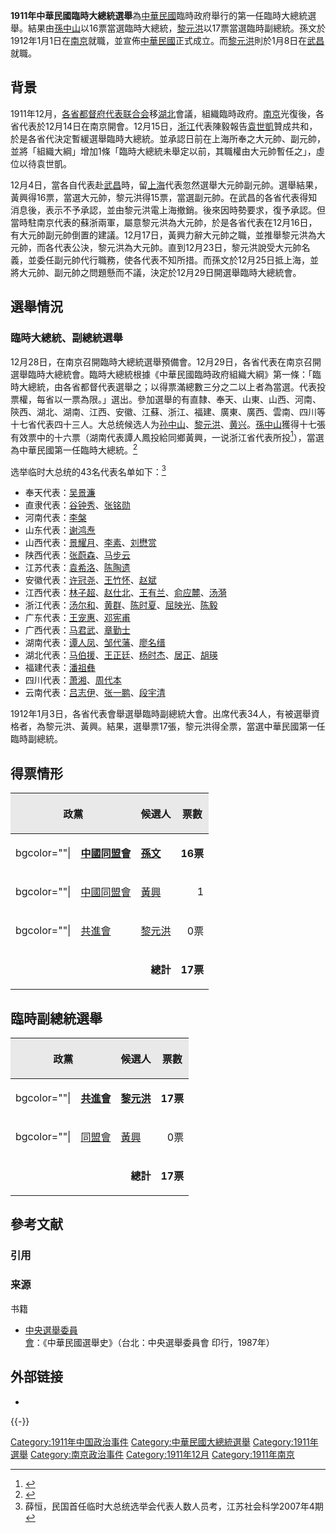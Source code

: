 {{Infobox Election
| election_name = 1911年中華民國臨時大總統選舉
| country = 中華民國
| flag_image = Flag of the Republic of China 1912-1928.svg
|type               = presidential
|ongoing            = no
|party              = no
| previous_election = 
| previous_year = 
| next_election = 1912年中華民國臨時大總統選舉
| next_year = 1912年
| election_date = 1911年12月29日
| image1 =  [[File:Sun_Yat_Sen_1900.png|120px]]
| nominee1 = '''[[孫中山|孫中山]]'''[[File:Vote1.svg|25px]]
| color1 = 000099
| party1 = {{flagicon image|Naval Jack of the Republic of China.svg}} [[同盟會|同盟會]]
| electoral_vote1 = '''16'''
| percentage1 = '''94.11%'''
| image2 = [[File:HWANG_HSING(cropped).jpg|120px]]
| nominee2 = [[黃興|黃興]]
| color2 = 000099
| party2 = {{flagicon image|Naval Jack of the Republic of China.svg}} [[同盟會|同盟會]]
| electoral_vote2 = 1
| percentage2 = 5.88%
| image3 = [[File:Li_Yuan-hong_chopped.png|120px]]
| nominee3 = [[黎元洪|黎元洪]]
| color3 = FF0000
| party3 = {{flagicon image|Chinese-army_Wuhan_flag_(1911-1928)_18_dots.svg}}[[共進會|共進會]]
| electoral_vote3 = 0
| percentage3 = 0%
| title = 臨時大總統
| before_election = 
| before_party = 
| after_election = [[孫中山|孫中山]]
| after_party = 同盟會
}}

'''1911年中華民國臨時大總統選舉'''為[[中華民國|中華民國]]臨時政府舉行的第一任臨時大總統選舉。結果由[[孫中山|孫中山]]以16票當選臨時大總統，[[黎元洪|黎元洪]]以17票當選臨時副總統。孫文於1912年1月1日在[[南京|南京]]就職，並宣佈[[中華民國|中華民國]]正式成立。而[[黎元洪|黎元洪]]則於1月8日在[[武昌|武昌]]就職。

== 背景 ==
{{seealso|各省都督府代表联合会}}
1911年12月，[[各省都督府代表联合会|各省都督府代表联合会]]移[[湖北省|湖北]]會議，組織臨時政府。[[南京|南京]]光復後，各省代表於12月14日在南京開會。12月15日，[[浙江|浙江]]代表陳毅報告[[袁世凱|袁世凱]]贊成共和，於是各省代決定暫緩選舉臨時大總統。並承認日前在上海所奉之大元帥、副元帥，並將「組織大綱」增加1條「臨時大總統未舉定以前，其職權由大元帥暫任之」，虛位以待袁世凱。

12月4日，當各自代表赴[[武昌|武昌]]時，留[[上海|上海]]代表忽然選舉大元帥副元帥。選舉結果，黃興得16票，當選大元帥，黎元洪得15票，當選副元帥。在武昌的各省代表得知消息後，表示不予承認，並由黎元洪電上海撤銷。後來因時勢要求，復予承認。但當時駐南京代表的蘇浙兩軍，屬意黎元洪為大元帥，於是各省代表在12月16日，有大元帥副元帥倒置的建議。12月17日，黃興力辭大元帥之職，並推舉黎元洪為大元帥，而各代表公決，黎元洪為大元帥。直到12月23日，黎元洪說受大元帥名義，並委任副元帥代行職務，使各代表不知所措。而孫文於12月25日抵上海，並將大元帥、副元帥之問題懸而不議，決定於12月29日開選舉臨時大總統會。

== 選舉情況 ==
=== 臨時大總統、副總統選舉 ===
12月28日，在南京召開臨時大總統選舉預備會。12月29日，各省代表在南京召開選舉臨時大總統會。臨時大總統根據《中華民國臨時政府組織大綱》第一條：「臨時大總統，由各省都督代表選舉之；以得票滿總數三分之二以上者為當選。代表投票權，每省以一票為限。」選出。參加選舉的有直隸、奉天、山東、山西、河南、陝西、湖北、湖南、江西、安徽、江蘇、浙江、福建、廣東、廣西、雲南、四川等十七省代表四十三人。大总统候选人为[[孙中山|孙中山]]、[[黎元洪|黎元洪]]、[[黄兴|黄兴]]。[[孫中山|孫中山]]獲得十七張有效票中的十六票（湖南代表譚人鳳投給同鄉黃興，一说浙江省代表所投<ref>{{Cite web |url=https://m.sohu.com/n/503560501/ |title=史事辨正 ┃ 谭人凤在选举总统时投了黄兴一票吗? |accessdate=2020-07-11 |archive-date=2021-01-14 |archive-url=https://web.archive.org/web/20210114083142/https://m.sohu.com/n/503560501/ |dead-url=no }}</ref>），當選為中華民國第一任臨時大總統。<ref name=xhgew>{{Cite web |url=http://www.xhgmw.org/archive-50391.shtml |title=各省都督府代表联合会，辛亥革命网，2010年11月18日 |accessdate=2012年3月16日 |archive-date=2011年7月2日 |archive-url=https://web.archive.org/web/20110702015746/http://www.xhgmw.org/archive-50391.shtml |dead-url=yes }}</ref>

选举临时大总统的43名代表名单如下：<ref name=xh>薛恒，民国首任临时大总统选举会代表人数人员考，江苏社会科学2007年4期</ref>
*奉天代表：[[吴景濂|吴景濂]]
*直隶代表：[[谷钟秀|谷钟秀]]、[[张铭勋|张铭勋]]
*河南代表：[[李槃|李槃]]
*山东代表：[[谢鸿焘|谢鸿焘]]
*山西代表：[[景耀月|景耀月]]、[[李素_(民國)|李素]]、[[刘懋赏|刘懋赏]]
*陕西代表：[[张蔚森|张蔚森]]、[[马步云|马步云]]
*江苏代表：[[袁希洛|袁希洛]]、[[陈陶遗|陈陶遗]]
*安徽代表：[[许冠尧|许冠尧]]、[[王竹怀|王竹怀]]、[[赵斌_(民国初年)|赵斌]]
*江西代表：[[林子超|林子超]]、[[赵仕北|赵仕北]]、[[王有兰|王有兰]]、[[俞应麓|俞应麓]]、[[汤漪|汤漪]]
*浙江代表：[[汤尔和|汤尔和]]、[[黄群|黄群]]、[[陈时夏|陈时夏]]、[[屈映光|屈映光]]、[[陈仪|陈毅]]
*广东代表：[[王宠惠|王宠惠]]、[[邓宪甫|邓宪甫]]
*广西代表：[[马君武|马君武]]、[[章勤士|章勤士]]
*湖南代表：[[谭人凤|谭人凤]]、[[邹代藩|邹代藩]]、[[廖名缙|廖名缙]]
*湖北代表：[[马伯援|马伯援]]、[[王正廷|王正廷]]、[[杨时杰|杨时杰]]、[[居正|居正]]、[[胡瑛|胡瑛]]
*福建代表：[[潘训福|潘祖彝]]
*四川代表：[[萧湘|萧湘]]、[[周代本|周代本]]
*云南代表：[[吕志伊|吕志伊]]、[[张一鹏|张一鹏]]、[[段宇清|段宇清]]

{{wide image|Republic of China presidential election, 1911.jpg|800px|中华民国临时大总统选举会摄影。该照片上共有47个人物。其中包括来自十七个省的43名代表，以及监票员[[刘之洁|刘之洁]]（左侧着军装站立者）等工作人员。<ref name=xh/>前排右6[[汤尔和|汤尔和]]，右9[[王宠惠|王宠惠]]；中排右4[[赵仕北|赵仕北]]，右10[[林森|林森]]；后排右1[[王正廷|王正廷]]，右2[[胡瑛|胡瑛]]，右10[[居正|居正]]，右11[[吴景濂|吴景濂]]。}}

1912年1月3日，各省代表會舉選舉臨時副總統大會。出席代表34人，有被選舉資格者，為黎元洪、黃興。結果，選舉票17張，黎元洪得全票，當選中華民國第一任臨時副總統。

== 得票情形 ==
{| class=wikitable
|-
! style="background-color:#E9E9E9" align=center colspan=2 | 政黨
! style="background-color:#E9E9E9" align=center | 候選人
! style="background-color:#E9E9E9" align=center | 票數
! style="background-color:#E9E9E9" align=center | 百分比
|-
|bgcolor=""|
|align=left| '''{{flagicon image|Naval Jack of the Republic of China.svg}} [[中國同盟會|中國同盟會]]'''
|align=left| '''[[孫文|孫文]]'''
|align=right| '''16票'''
|align=right| '''94.11%'''
|-
|bgcolor=""|
|align=left| {{flagicon image|Naval Jack of the Republic of China.svg}} [[中國同盟會|中國同盟會]]
|align=left| [[黃興|黃興]]
|align=right| 1
|align=right| 5.88%
|-
|bgcolor=""|
|align=left| {{flagicon image|Chinese-army_Wuhan_flag_(1911-1928)_18_dots.svg}}[[共進會|共進會]]
|align=left| [[黎元洪|黎元洪]]
|align=right| 0票
|align=right| 0%
|-
|colspan="3" align=right |'''總計'''
|align=right|'''17票'''
|align=right|'''100.00%'''
|}

==臨時副總統選舉==
{| class=wikitable
|-
! style="background-color:#E9E9E9" align=center colspan=2 | 政黨
! style="background-color:#E9E9E9" align=center | 候選人
! style="background-color:#E9E9E9" align=center | 票數
! style="background-color:#E9E9E9" align=center | 百分比
|-
|bgcolor=""|
|align=left| '''{{flagicon image|Chinese-army_Wuhan_flag_(1911-1928)_18_dots.svg}}[[共進會|共進會]]'''
|align=left| '''[[黎元洪|黎元洪]]'''
|align=right| '''17票'''
|align=right| '''100%'''
|-
|bgcolor=""|
|align=left| {{flagicon image|Naval Jack of the Republic of China.svg}} [[同盟會|同盟會]]
|align=left| [[黃興|黃興]]
|align=right| 0票
|align=right| 0%
|-
|colspan="3" align=right |'''總計'''
|align=right|'''17票'''
|align=right|'''100.00%'''
|}

{{2images|center|1911年中华民国临时大总统选举2.jpg|200|1911年中华民国临时大总统选举1.jpg|200|左为“候选人题名”，右为“当选人”。1911年12月29日，17省代表在南京选举中华民国临时大总统，孙中山以16票当选。各省代表均希望收藏选票。经参议院同意，江苏代表[[袁希洛|袁希洛]]以墨笔在长方形毛边纸上按原选票的格式抄写17份，补写题识，加盖参议院章之后交各省珍藏。<ref>{{Cite web |url=http://law.eastday.com/node2/node22/lhsb/node2863/node2876/u1a13265.html |title=孙中山与上海，上海政协，于2012-11-08查阅 |accessdate=2012-11-08 |archive-date=2012-01-01 |archive-url=https://web.archive.org/web/20120101075539/http://law.eastday.com/node2/node22/lhsb/node2863/node2876/u1a13265.html |dead-url=yes }}</ref>}}

== 參考文献 ==
=== 引用 ===
{{Reflist|30em}}

=== 来源 ===
{{refbegin}}
; 书籍
* [[中華民國中央選舉委員會|中央選舉委員會]]：《中華民國選舉史》（台北：中央選舉委員會 印行，1987年）
{{refend}}

== 外部链接 ==
* {{Commons category-inline|Republic of China presidential election, 1911}}

{{-}}
{{中華民國總統選舉}}
{{中華民國大總統選舉}}

[[Category:1911年中国政治事件|Category:1911年中国政治事件]]
[[Category:中華民國大總統選舉|Category:中華民國大總統選舉]]
[[Category:1911年選舉|Category:1911年選舉]]
[[Category:南京政治事件|Category:南京政治事件]]
[[Category:1911年12月|Category:1911年12月]]
[[Category:1911年南京|Category:1911年南京]]